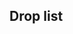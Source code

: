 ==Drop list==
{{Section}}
{{Map/Drops
|regular = true
|no_legend = true
|filter_button = true
|nodes = D,E,F,K,O
|boss = O
|Akagi:O/{S:1.84%}
|Akatsuki:D/{S:1.05%  A:0.70%}, E/{S:0.71%  A:0.75%  B:0.66%}, F/{S:0.10%  A:0.77%  B:0.55%}
|Akigumo:F/{S:0.57%}, O/{S:2.53%}
|Aoba:D/{S:0.99%}, E/{S:1.04%  A:0.53%}, F/{S:1.04%  A:0.75%}, O/{B:2.91%}
|Arashio:D/{S:1.00%  A:0.75%}, E/{A:0.82%  B:1.06%}, F/{A:0.90%  B:0.85%}
|Asashio:D/{S:0.97%  A:0.79%}, E/{A:0.60%  B:0.66%}, F/{A:0.66%  B:1.15%}
|Ashigara:E/{S:2.19%}, F/{S:2.04%}, O/{S:1.73%  A:3.44%  B:2.91%}
|Atago:E/{S:1.07%}, F/{S:1.05%}, O/{S:1.77%  A:3.69%  B:3.10%}
|Chikuma:E/{S:1.10%}, F/{S:1.04%}, O/{S:3.59%  A:5.33%  B:1.74%}
|Chitose:D/{S:1.02%}, E/{S:1.01%  A:0.74%}, F/{S:1.04%  A:0.75%}, O/{A:1.68%  B:2.91%}
|Chiyoda:D/{S:1.02%}, E/{S:1.05%  A:0.93%}, F/{S:0.98%  A:0.78%}, O/{A:1.63%  B:3.10%}
|Choukai:D/{S:1.93%}, E/{S:2.17%  A:0.79%}, F/{S:2.03%  A:1.54%}, O/{S:1.82%  A:3.35%  B:3.88%}
|Furutaka:D/{S:0.98%}, E/{S:1.06%  A:0.31%}, F/{S:1.05%  A:0.64%}, O/{B:1.55%}
|Fusou:E/{S:0.94%}, F/{S:1.04%}, O/{S:6.59%  A:7.22%  B:0.78%}
|Haguro:D/{S:1.01%}, E/{S:2.18%}, F/{S:2.05%  A:0.32%}, O/{S:1.77%  A:3.73%  B:2.91%}
|Hamakaze:O/{S:1.50%}
|Haruna:E/{S:0.36%}, F/{S:0.96%}, O/{S:3.60%  A:3.91%  B:1.36%}
|Hibiki:D/{S:1.02%  A:0.79%}, E/{S:0.66%  A:0.84%  B:0.53%}, F/{A:0.65%  B:0.85%}
|Hiei:F/{S:0.92%}, O/{S:3.87%  A:3.34%  B:1.55%}
|Hiryuu:O/{S:1.79%}
|Hiyou:D/{S:0.95%}, E/{S:1.07%  A:0.86%}, F/{S:1.02%  A:0.69%}, O/{S:1.75%  A:2.26%  B:0.97%}
|Houshou:O/{B:2.13%}
|Hyuuga:O/{S:3.50%  A:1.90%}
|I-58:O/{S:1.83%}
|Ikazuchi:D/{S:1.01%  A:0.77%}, E/{S:0.33%  A:0.87%  B:0.26%}, F/{A:0.82%  B:0.67%}
|Inazuma:D/{S:1.02%  A:0.72%}, E/{S:0.28%  A:0.58%  B:0.26%}, F/{A:0.68%  B:0.61%}
|Ise:O/{S:1.85%  A:1.72%}
|Isuzu:D/{S:1.05%  A:0.75%}, E/{S:1.10%  A:0.87%}, F/{S:1.05%  A:0.66%}, O/{B:2.13%}
|Jintsuu:D/{S:1.01%}, E/{S:1.03%  A:0.79%}, F/{S:1.06%  A:0.74%}
|Junyou:D/{S:1.02%}, E/{S:1.09%  A:0.72%}, F/{S:1.02%  A:0.80%}, O/{S:1.87%  A:1.83%  B:1.74%}
|Kaga:O/{S:1.78%  A:1.38%}
|Kagerou:D/{S:0.97%  A:0.76%}, E/{S:0.10%  A:0.87%  B:0.66%}, F/{A:0.72%  B:0.73%}
|Kako:D/{S:1.04%}, E/{S:1.14%  A:0.51%}, F/{S:1.01%  A:0.85%}, O/{B:1.16%}
|Kasumi:D/{S:0.98%  A:0.75%}, E/{A:0.74%  B:0.93%}, F/{A:0.74%  B:0.67%}
|Kinugasa:O/{S:1.79%  A:1.75%}
|Kirishima:E/{S:0.46%}, F/{S:1.03%}, O/{S:3.62%  A:3.76%  B:1.74%}
|Kiso:D/{S:1.00%  A:0.66%}, E/{S:1.06%  A:0.72%}, F/{S:1.04%  A:0.82%}
|Kitakami:O/{A:0.04%  B:1.94%}
|Kongou:F/{S:0.69%}, O/{S:3.88%  A:3.43%  B:1.74%}
|Kuma:D/{S:1.02%}, E/{S:1.12%  A:0.89%}, F/{S:1.01%  A:0.86%}, O/{B:1.74%}
|Kuroshio:D/{S:0.91%  A:0.73%}, E/{A:0.86%  B:0.53%}, F/{A:0.82%  B:1.03%}
|Makigumo:O/{S:1.10%}
|Maya:D/{S:2.04%}, E/{S:2.22%  A:0.98%}, F/{S:2.01%  A:1.36%}, O/{S:1.83%  A:3.60%  B:2.91%}
|Michishio:D/{S:1.00%  A:0.71%}, E/{A:0.86%  B:0.40%}, F/{A:0.86%  B:0.67%}
|Mikuma:O/{S:1.80%}
|Mogami:E/{S:1.14%}, F/{S:1.05%}, O/{S:1.80%  A:3.79%  B:2.33%}
|Mutsu:O/{S:1.78%}
|Myoukou:E/{S:1.07%}, F/{S:1.06%}, O/{S:1.84%  A:3.11%  B:2.91%}
|Nachi:E/{S:2.05%}, F/{S:2.07%}, O/{S:1.78%  A:3.25%  B:5.23%}
|Nagara:O/{B:2.71%}
|Naka:D/{S:1.98%}, E/{S:2.13%  A:1.87%}, F/{S:2.02%  A:1.52%}
|Natori:D/{S:1.92%  A:1.37%}, E/{S:2.09%  A:1.58%}, F/{S:1.49%  A:1.61%  B:0.61%}, O/{B:1.36%}
|Ooi:O/{B:1.74%}
|Ryuujou:D/{S:0.98%}, E/{S:1.10%  A:0.87%}, F/{S:1.03%  A:0.69%}, O/{A:0.12%  B:4.07%}
|Samidare:D/{S:0.99%  A:0.71%}, E/{S:0.99%  A:0.70%}, F/{S:1.07%  A:0.73%}
|Sendai:O/{B:1.94%}
|Shiranui:D/{S:1.09%  A:0.66%}, E/{A:0.93%  B:1.19%}, F/{A:0.88%  B:0.42%}
|Shouhou:D/{S:4.00%  A:2.17%}, E/{S:5.71%  A:2.93%}, F/{S:4.64%  A:3.29%  B:1.03%}, O/{A:1.81%  B:4.26%}
|Souryuu:O/{S:1.89%  A:1.86%}
|Suzukaze:D/{S:0.99%  A:0.65%}, E/{S:1.17%  A:0.81%}, F/{S:1.00%  A:0.76%}
|Taigei:O/{S:1.74%}
|Takao:E/{S:1.08%}, F/{S:1.04%}, O/{S:1.79%  A:3.51%  B:4.07%}
|Tama:D/{S:2.03%  A:0.73%}, E/{S:2.12%  A:1.76%}, F/{S:2.05%  A:1.67%}
|Tatsuta:D/{S:1.01%  A:0.68%}, E/{S:0.98%  A:0.63%}, F/{S:1.08%  A:0.74%}, O/{B:2.71%}
|Tenryuu:D/{S:1.03%  A:0.69%}, E/{S:1.06%  A:0.74%}, F/{S:1.13%  A:0.90%}, O/{B:1.55%}
|Tone:E/{S:1.06%}, F/{S:1.06%}, O/{S:3.59%  A:5.32%  B:2.13%}
|Yamashiro:E/{S:1.10%}, F/{S:1.02%}, O/{S:5.93%  A:7.04%  B:1.55%}
|Yukikaze:O/{S:1.82%}
|Yura:D/{S:2.01%  A:0.81%}, E/{S:2.26%  A:1.92%}, F/{S:2.06%  A:1.64%}, O/{B:2.13%}
|Yuubari:O/{S:1.84%}
|Yuugumo:O/{S:1.63%}
|Zuihou:O/{S:1.70%}
|Zuikaku:O/{S:1.81%}
}}
{{SectionEnd}}